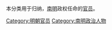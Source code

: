 本分类用于归纳，[[南明|南明]]政权任命的[[官员|官员]]。

[[Category:明朝官员|Category:明朝官员]]
[[Category:南明政治人物|Category:南明政治人物]]